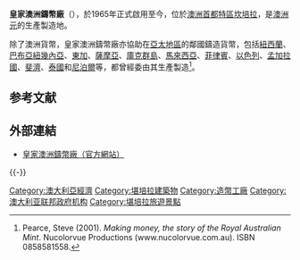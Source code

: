 {{NoteTA
|G1 = Toponym
}}

'''皇家澳洲鑄幣廠'''（{{lang-en|'''Royal Australian Mint'''}}），於1965年正式啟用至今，位於[[澳洲首都特區|澳洲首都特區]][[坎培拉|坎培拉]]，是[[澳洲元|澳洲元]]的生產製造地。

除了澳洲貨幣，皇家澳洲鑄幣廠亦協助在[[亞太地區|亞太地區]]的鄰國鑄造貨幣，包括[[紐西蘭|紐西蘭]]、[[巴布亞紐幾內亞|巴布亞紐幾內亞]]、[[東加|東加]]、[[薩摩亞|薩摩亞]]、[[庫克群島|庫克群島]]、[[馬來西亞|馬來西亞]]、[[菲律賓|菲律賓]]、[[以色列|以色列]]、[[孟加拉國|孟加拉國]]、[[斐濟|斐濟]]、[[泰國|泰國]]和[[尼泊爾|尼泊爾]]等，都曾經委由其生產製造<ref name="makingmoney">Pearce, Steve (2001). ''Making money, the story of the Royal Australian Mint''. Nucolorvue Productions (www.nucolorvue.com.au). ISBN 0858581558.</ref>。

== 参考文献 ==
{{Reflist}}

== 外部連結 ==
* [http://www.ramint.gov.au/ 皇家澳洲鑄幣廠（官方網站）] {{Wayback|url=http://www.ramint.gov.au/ |date=20110429085325 }}

{{-}}
{{澳大利亚货币}}

[[Category:澳大利亞經濟|Category:澳大利亞經濟]]
[[Category:堪培拉建築物|Category:堪培拉建築物]]
[[Category:造幣工廠|Category:造幣工廠]]
[[Category:澳大利亚联邦政府机构|Category:澳大利亚联邦政府机构]]
[[Category:堪培拉旅遊景點|Category:堪培拉旅遊景點]]
{{australia-stub}}